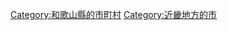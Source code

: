 {{Commonscat|Kinokawa, Wakayama}}
{{Catmore}}

{{DEFAULTSORT:Kinokawa-shi}}
[[Category:和歌山縣的市町村|Category:和歌山縣的市町村]]
[[Category:近畿地方的市|Category:近畿地方的市]]